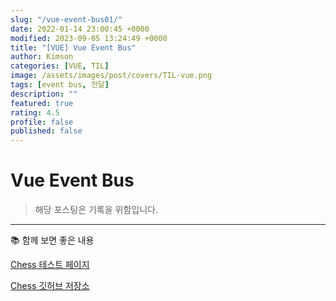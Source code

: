 ```yaml
---
slug: "/vue-event-bus01/"
date: 2022-01-14 23:00:45 +0000
modified: 2023-09-05 13:24:49 +0000
title: "[VUE] Vue Event Bus"
author: Kimson
categories: [VUE, TIL]
image: /assets/images/post/covers/TIL-vue.png
tags: [event bus, 전달]
description: ""
featured: true
rating: 4.5
profile: false
published: false
---
```


# Vue Event Bus

> 해당 포스팅은 기록을 위함입니다.

---

📚 함께 보면 좋은 내용

[Chess 테스트 페이지](https://kkn1125.github.io/chess/)

[Chess 깃허브 저장소](https://github.com/kkn1125/chess/)
